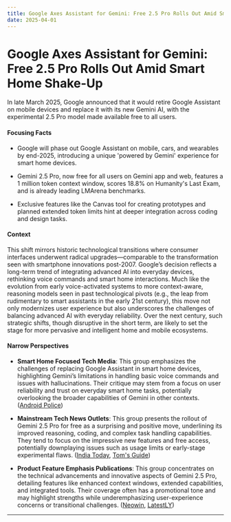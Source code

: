 ```yaml
---
title: Google Axes Assistant for Gemini: Free 2.5 Pro Rolls Out Amid Smart Home Shake-Up
date: 2025-04-01
---
```


# Google Axes Assistant for Gemini: Free 2.5 Pro Rolls Out Amid Smart Home Shake-Up

In late March 2025, Google announced that it would retire Google Assistant on mobile devices and replace it with its new Gemini AI, with the experimental 2.5 Pro model made available free to all users.

#### Focusing Facts

- Google will phase out Google Assistant on mobile, cars, and wearables by end-2025, introducing a unique 'powered by Gemini' experience for smart home devices.

- Gemini 2.5 Pro, now free for all users on Gemini app and web, features a 1 million token context window, scores 18.8% on Humanity's Last Exam, and is already leading LMArena benchmarks.

- Exclusive features like the Canvas tool for creating prototypes and planned extended token limits hint at deeper integration across coding and design tasks.

#### Context

This shift mirrors historic technological transitions where consumer interfaces underwent radical upgrades—comparable to the transformation seen with smartphone innovations post-2007. Google’s decision reflects a long-term trend of integrating advanced AI into everyday devices, rethinking voice commands and smart home interactions. Much like the evolution from early voice-activated systems to more context-aware, reasoning models seen in past technological pivots (e.g., the leap from rudimentary to smart assistants in the early 21st century), this move not only modernizes user experience but also underscores the challenges of balancing advanced AI with everyday reliability. Over the next century, such strategic shifts, though disruptive in the short term, are likely to set the stage for more pervasive and intelligent home and mobile ecosystems.

#### Narrow Perspectives

- **Smart Home Focused Tech Media**: This group emphasizes the challenges of replacing Google Assistant in smart home devices, highlighting Gemini’s limitations in handling basic voice commands and issues with hallucinations. Their critique may stem from a focus on user reliability and trust on everyday smart home tasks, potentially overlooking the broader capabilities of Gemini in other contexts. ([Android Police](https://www.androidpolice.com/state-of-smart-speakers-dc-google-assistant/))

- **Mainstream Tech News Outlets**: This group presents the rollout of Gemini 2.5 Pro for free as a surprising and positive move, underlining its improved reasoning, coding, and complex task handling capabilities. They tend to focus on the impressive new features and free access, potentially downplaying issues such as usage limits or early-stage experimental flaws. ([India Today](https://www.indiatoday.in/technology/news/story/google-gemini-25-pro-experimental-ai-model-will-now-be-available-for-all-users-for-free-2701539-2025-03-31), [Tom's Guide](https://www.tomsguide.com/computing/gemini-2-5-pro-is-now-free-to-all-users-in-surprise-move))

- **Product Feature Emphasis Publications**: This group concentrates on the technical advancements and innovative aspects of Gemini 2.5 Pro, detailing features like enhanced context windows, extended capabilities, and integrated tools. Their coverage often has a promotional tone and may highlight strengths while underemphasizing user-experience concerns or transitional challenges. ([Neowin](https://www.neowin.net/news/google-rolls-out-gemini-25-pro-free-for-everyone/), [LatestLY](https://www.latestly.com/socially/technology/gemini-2-5-pro-rolled-out-for-all-users-can-handle-complex-tasks-and-has-strong-reasoning-capability-6745312.html))

---
